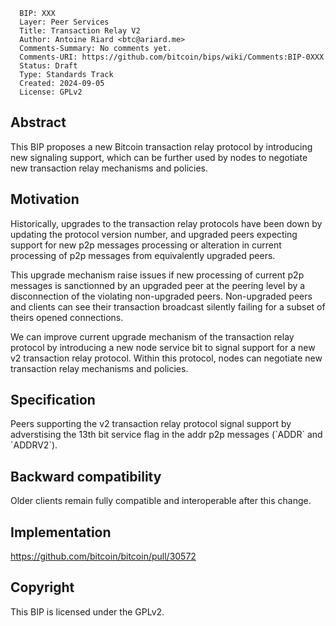 <pre>
  BIP: XXX
  Layer: Peer Services
  Title: Transaction Relay V2
  Author: Antoine Riard <btc@ariard.me>
  Comments-Summary: No comments yet.
  Comments-URI: https://github.com/bitcoin/bips/wiki/Comments:BIP-0XXX
  Status: Draft
  Type: Standards Track
  Created: 2024-09-05
  License: GPLv2
</pre>

==Abstract==

This BIP proposes a new Bitcoin transaction relay protocol by introducing new
signaling support, which can be further used by nodes to negotiate new transaction
relay mechanisms and policies.

==Motivation==

Historically, upgrades to the transaction relay protocols have been down by updating
the protocol version number, and upgraded peers expecting support for new p2p messages
processing or alteration in current processing of p2p messages from equivalently upgraded
peers.

This upgrade mechanism raise issues if new processing of current p2p messages is sanctionned
by an upgraded peer at the peering level by a disconnection of the violating non-upgraded peers.
Non-upgraded peers and clients can see their transaction broadcast silently failing for a subset
of theirs opened connections.

We can improve current upgrade mechanism of the transaction relay protocol by introducing a new
node service bit to signal support for a new v2 transaction relay protocol. Within this protocol,
nodes can negotiate new transaction relay mechanisms and policies.

==Specification==

Peers supporting the v2 transaction relay protocol signal support by adverstising
the 13th bit service flag in the addr p2p messages (`ADDR` and `ADDRV2`).

==Backward compatibility==

Older clients remain fully compatible and interoperable after this change.

==Implementation==

https://github.com/bitcoin/bitcoin/pull/30572

==Copyright==

This BIP is licensed under the GPLv2.
